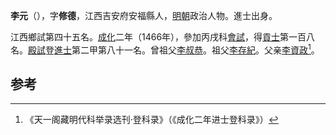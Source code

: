 '''李元'''（{{bd|1439年||？}}），字'''修德'''，江西吉安府安福縣人，[[明朝|明朝]]政治人物。進士出身。

江西鄉試第四十五名。[[成化|成化]]二年（1466年），參加丙戌科[[會試|會試]]，得[[貢士|貢士]]第一百八名。[[殿試|殿試]]登[[進士|進士]]第二甲第八十一名。曾祖父[[李叔恭|李叔恭]]。祖父[[李存紀|李存紀]]。父亲[[李資政|李資政]]<ref>《天一阁藏明代科举录选刊·登科录》（《成化二年进士登科录》）</ref>。

==参考==
{{reflist}}
{{明朝人物小作品}}
{{成化二年丙戌科殿試金榜}}